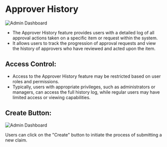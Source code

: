 # Approver History

![Admin Dashboard](../image/approverHistory.png)


- The Approver History feature provides users with a detailed log of all approval actions taken on a specific item or request within the system.
- It allows users to track the progression of approval requests and view the history of approvers who have reviewed and acted upon the item.

## Access Control:

- Access to the Approver History feature may be restricted based on user roles and permissions.
- Typically, users with appropriate privileges, such as administrators or managers, can access the full history log, while regular users may have limited access or viewing capabilities.

## Create  Button:

![Admin Dashboard](../image/approverHistoryadd.png)


Users can click on the "Create" button to initiate the process of submitting a new claim.
